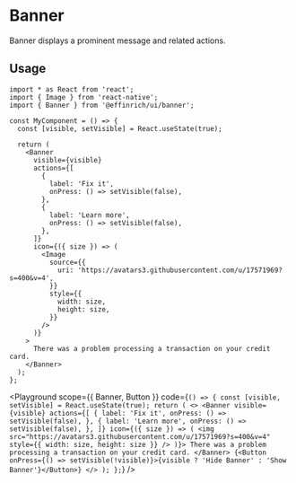 

# Banner

Banner displays a prominent message and related actions.

## Usage

```tsx
import * as React from 'react';
import { Image } from 'react-native';
import { Banner } from '@effinrich/ui/banner';

const MyComponent = () => {
  const [visible, setVisible] = React.useState(true);

  return (
    <Banner
      visible={visible}
      actions={[
        {
          label: 'Fix it',
          onPress: () => setVisible(false),
        },
        {
          label: 'Learn more',
          onPress: () => setVisible(false),
        },
      ]}
      icon={({ size }) => (
        <Image
          source={{
            uri: 'https://avatars3.githubusercontent.com/u/17571969?s=400&v=4',
          }}
          style={{
            width: size,
            height: size,
          }}
        />
      )}
    >
      There was a problem processing a transaction on your credit card.
    </Banner>
  );
};
```

<Playground
  scope={{ Banner, Button }}
  code={`
() => {
  const [visible, setVisible] = React.useState(true);
  return (
    <>
      <Banner
        visible={visible}
        actions={[
          {
            label: 'Fix it',
            onPress: () => setVisible(false),
          },
          {
            label: 'Learn more',
            onPress: () => setVisible(false),
          },
        ]}
        icon={({ size }) => (
          <img
            src="https://avatars3.githubusercontent.com/u/17571969?s=400&v=4"
            style={{ width: size, height: size }}
          />
        )}>
        There was a problem processing a transaction on your credit card.
      </Banner>
      {<Button onPress={() => setVisible(!visible)}>{visible ? 'Hide Banner' : 'Show Banner'}</Button>}
    </>
  );
};
`}
/>
